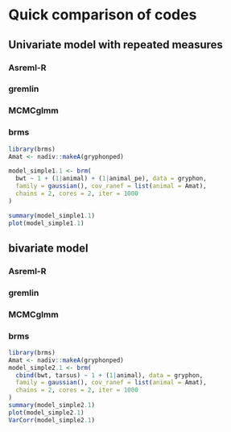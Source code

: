 # Quick comparison of codes

## Univariate model with repeated measures

### Asreml-R

### gremlin


### MCMCglmm


### brms

```r
library(brms)
Amat <- nadiv::makeA(gryphonped)

model_simple1.1 <- brm(
  bwt ~ 1 + (1|animal) + (1|animal_pe), data = gryphon,
  family = gaussian(), cov_ranef = list(animal = Amat),
  chains = 2, cores = 2, iter = 1000
)

summary(model_simple1.1)
plot(model_simple1.1)
```

<!--
################################################################################
################################################################################
################################################################################
-->


## bivariate model

### Asreml-R

### gremlin


### MCMCglmm


### brms

```r
library(brms)
Amat <- nadiv::makeA(gryphonped)
model_simple2.1 <- brm(
  cbind(bwt, tarsus) ~ 1 + (1|animal), data = gryphon,
  family = gaussian(), cov_ranef = list(animal = Amat),
  chains = 2, cores = 2, iter = 1000
)
summary(model_simple2.1)
plot(model_simple2.1)
VarCorr(model_simple2.1)
```
